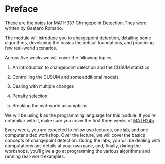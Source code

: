 # Preface {.unnumbered}

These are the notes for MATH337 Changepoint Detection. They were written by Gaetano Romano.

The module will introduce you to changepoint detection, detailing some algorithms, developing the basics theoretical foundations, and practicing few real-world scenarios.

Across five weeks we will cover the following topics:

1.  An introduction to changepoint detection and the CUSUM statistics

2.  Controlling the CUSUM and some additional models

3.  Dealing with multiple changes

4.  Penalty selection

5.  Breaking the real-world assumptions.

We will be using R as the programming language for this module. If you're unfamiliar with it, make sure you cover the first three weeks of [MATH245](https://lumath245.github.io/_book/index.html).

Every week, you are expected to follow two lectures, one lab, and one computer aided workshop. Over the lecture, we will cover the basics concepts of changepoint detection. During the labs, you will be dealing with computations and details at your own pace, and, finally, during the workshops, you'll give a go at programming the various algorithms and running real-world examples.
